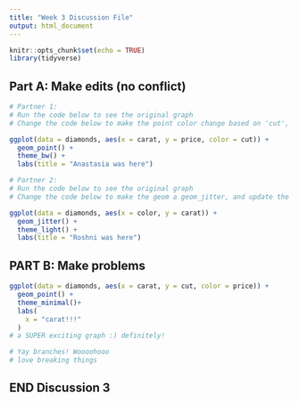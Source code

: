 ```yaml
---
title: "Week 3 Discussion File"
output: html_document
---
```


```r
knitr::opts_chunk$set(echo = TRUE)
library(tidyverse)
```

## Part A: Make edits (no conflict)

```r
# Partner 1: 
# Run the code below to see the original graph
# Change the code below to make the point color change based on 'cut', and update the theme to theme_bw(). Update the title to include your first name. 

ggplot(data = diamonds, aes(x = carat, y = price, color = cut)) +
  geom_point() +
  theme_bw() +
  labs(title = "Anastasia was here")
```

```r
# Partner 2: 
# Run the code below to see the original graph
# Change the code below to make the geom a geom_jitter, and update the theme to theme_light. Update the title to include your first name. 

ggplot(data = diamonds, aes(x = color, y = carat)) +
  geom_jitter() +
  theme_light() +
  labs(title = "Roshni was here")
```

## PART B: Make problems

```r

ggplot(data = diamonds, aes(x = carat, y = cut, color = price)) +
  geom_point() +
  theme_minimal()+
  labs(
    x = "carat!!!"
  )
# a SUPER exciting graph :) definitely!
```

```r
# Yay branches! Woooohooo
# love breaking things
```

## END Discussion 3
